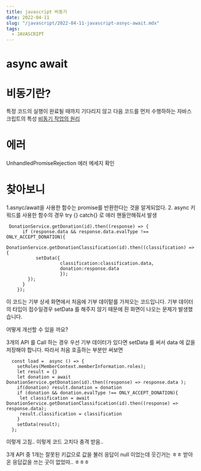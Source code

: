 ```yaml
---
title: javascript 비동기
date: 2022-04-11
slug: "/javascript/2022-04-11-javascript-asnyc-await.mdx"
tags:
  - JAVASCRIPT
--- 
```



# async  await


# 비동기란?
특정 코드의 실행이 완료될 때까지 기다리지 않고 다음 코드를 먼저 수행하하는 자바스크립트의 특성
[비동기 작업의 원리](https://it-eldorado.tistory.com/86)

# 에러
UnhandledPromiseRejection
에러 메세지 확인
# 찾아보니
1.asnyc/await을 사용한 함수는 promise를 반환한다는 것을 알게되었다.
2.  async 키워드를 사용한 함수의 경우
    try {} catch{} 로 애러 핸들안해줘서 발생

```
 DonationService.getDonation(id).then((response) => {
      if (response.data && response.data.evalType !== ONLY_ACCEPT_DONATION){
        DonationService.getDonationClassification(id).then((classification) => {
           setData({
                    classification:classification.data,
                    donation:response.data
                    });
        });
      }
    });

```

이 코드는 기부 상세 화면에서 처음에 기부 데이텉를 가져오는 코드입니다.
기부 데이터의 타입이 접수일경우 setData 를 해주지 않기 때문에 흰 화면이 나오는 문제가 발생했습니다.

어떻게 개선할 수 있을 까요?

3개의 API 를 Call 하는 경우 
우선 기부 데이터가 있다면 setData 를 써서 data 에 값을 저장해야 합니다. 따라서 
처음 호출하는 부분만 써보면

```
  const load =  async () => {
    setRoles(MemberContext.memberInformation.roles);
    let result = {}
    let donation = await DonationService.getDonation(id).then((response) => response.data );
    if(donation) result.donation = donation
    if (donation && donation.evalType !== ONLY_ACCEPT_DONATION){
     let classification = await DonationService.getDonationClassification(id).then((response) => response.data);
     result.classification = classification
    }
    setData(result);
  };
```
이렇게 고침..
이렇게 코드 고치다 충격 받음..

3개 API 중 1개는 잘못된 키값으로 값을 불러 응답이 null 이었는데
웃긴거는 ㅎㅎ 받아온 응답값을 쓰는 곳이 없었따.. ㅎㅎㅎ
